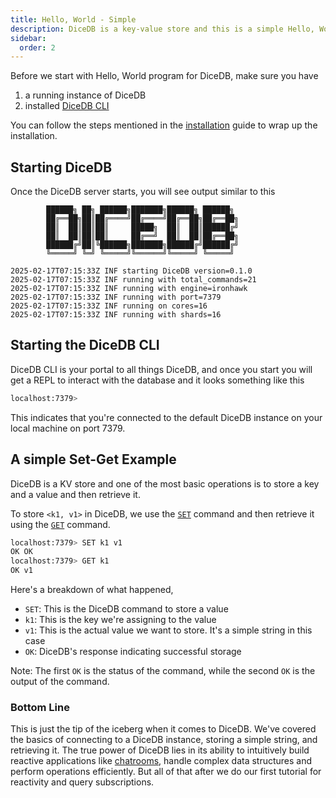 ```yaml
---
title: Hello, World - Simple
description: DiceDB is a key-value store and this is a simple Hello, World! example to get started with it.
sidebar:
  order: 2
---
```


Before we start with Hello, World program for DiceDB, make sure you have

1. a running instance of DiceDB
2. installed [DiceDB CLI](https://github.com/dicedb/dicedb-cli)

You can follow the steps mentioned in the [installation](/get-started/installation/) guide to wrap up the installation.

## Starting DiceDB

Once the DiceDB server starts, you will see output similar to this

```
        ██████╗ ██╗ ██████╗███████╗██████╗ ██████╗
        ██╔══██╗██║██╔════╝██╔════╝██╔══██╗██╔══██╗
        ██║  ██║██║██║     █████╗  ██║  ██║██████╔╝
        ██║  ██║██║██║     ██╔══╝  ██║  ██║██╔══██╗
        ██████╔╝██║╚██████╗███████╗██████╔╝██████╔╝
        ╚═════╝ ╚═╝ ╚═════╝╚══════╝╚═════╝ ╚═════╝

2025-02-17T07:15:33Z INF starting DiceDB version=0.1.0
2025-02-17T07:15:33Z INF running with total_commands=21
2025-02-17T07:15:33Z INF running with engine=ironhawk
2025-02-17T07:15:33Z INF running with port=7379
2025-02-17T07:15:33Z INF running on cores=16
2025-02-17T07:15:33Z INF running with shards=16
```

## Starting the DiceDB CLI

DiceDB CLI is your portal to all things DiceDB, and once you start
you will get a REPL to interact with the database and it looks
something like this

```bash
localhost:7379>
```

This indicates that you're connected to the default DiceDB instance on your local machine on port 7379.

## A simple Set-Get Example

DiceDB is a KV store and one of the most basic operations is to store a key and a value
and then retrieve it.

To store `<k1, v1>` in DiceDB, we use the [`SET`](/commands/set) command and
then retrieve it using the [`GET`](/commands/get) command.

```bash
localhost:7379> SET k1 v1
OK OK
localhost:7379> GET k1
OK v1
```

Here's a breakdown of what happened,

- `SET`: This is the DiceDB command to store a value
- `k1`: This is the key we're assigning to the value
- `v1`: This is the actual value we want to store. It's a simple string in this case
- `OK`: DiceDB's response indicating successful storage

Note: The first `OK` is the status of the command, while the second `OK` is the output of the command.

### Bottom Line

This is just the tip of the iceberg when it comes to DiceDB.
We've covered the basics of connecting to a DiceDB instance, storing a simple string, and retrieving it.
The true power of DiceDB lies in its ability to intuitively build reactive applications
like [chatrooms](https://github.com/DiceDB/dice/tree/master/examples/chatroom-go), handle complex data structures and perform operations efficiently.
But all of that after we do our first tutorial for reactivity and query subscriptions.
